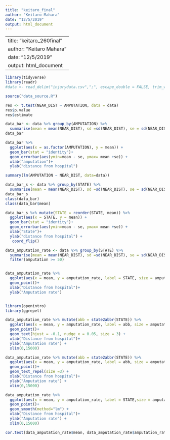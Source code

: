 ```yaml
---
title: "keitaro_final"
author: "Keitaro Mahara"
date: "12/5/2019"
output: html_document
---
```


---
title: "keitaro_260final"
author: "Keitaro Mahara"
date: "12/5/2019"
output: html_document
---

```r
library(tidyverse)
library(readr)
#data <- read_delim("injurydata.csv",";", escape_double = FALSE, trim_ws = TRUE)

source("data_source.R")
```



```r

res <- t.test(NEAR_DIST ~ AMPUTATION, data = data)
res$p.value
res$estimate

data_bar <- data %>% group_by(AMPUTATION) %>%
  summarise(mean = mean(NEAR_DIST), sd =sd(NEAR_DIST), se = sd(NEAR_DIST)/sqrt(n())) 
data_bar 

data_bar %>%
  ggplot(aes(x = as.factor(AMPUTATION), y = mean)) +
  geom_bar(stat = "identity")+
  geom_errorbar(aes(ymin=mean - se, ymax= mean +se)) +
  xlab("amputation")+
  ylab("distance from hospital")

summary(lm(AMPUTATION ~ NEAR_DIST, data=data))


```




```r

data_bar_s <- data %>% group_by(STATE) %>%
  summarise(mean = mean(NEAR_DIST), sd =sd(NEAR_DIST), se = sd(NEAR_DIST)/sqrt(n())) 
data_bar_s
class(data_bar)
class(data_bar$mean)

data_bar_s %>% mutate(STATE = reorder(STATE, mean)) %>%
  ggplot(aes(x = STATE, y = mean)) +
  geom_bar(stat = "identity")+
  geom_errorbar(aes(ymin=mean - se, ymax= mean +se)) +
  xlab("State")+
  ylab("distance from hospital") +
   coord_flip() 

```


```r

data_amputation_rate <- data %>% group_by(STATE) %>%
  summarise(mean = mean(NEAR_DIST), sd =sd(NEAR_DIST), se = sd(NEAR_DIST)/sqrt(n()),amputation_rate = mean(AMPUTATION), amputation =sum(AMPUTATION)) %>% 
  filter(amputation >= 50)


data_amputation_rate %>% 
  ggplot(aes(x = mean, y = amputation_rate, label = STATE, size = amputation)) +
  geom_point()+
  xlab("Distance from hospital")+
  ylab("Amputation rate")


library(openintro)
library(ggrepel)

data_amputation_rate %>% mutate(abb = state2abbr(STATE)) %>%
  ggplot(aes(x = mean, y = amputation_rate, label = abb, size = amputation)) +
  geom_point()+
  geom_text(hjust = -0.1, nudge_x = 0.05, size = 3) +
  xlab("Distance from hospital")+
  ylab("Amputation rate") +
  xlim(0,15000)

data_amputation_rate %>% mutate(abb = state2abbr(STATE)) %>%
  ggplot(aes(x = mean, y = amputation_rate, label = abb, size = amputation)) +
  geom_point()+
  geom_text_repel(size =3) +
  xlab("Distance from hospital")+
  ylab("Amputation rate") +
  xlim(0,15000)

data_amputation_rate %>% 
  ggplot(aes(x = mean, y = amputation_rate, label = STATE,size = amputation)) +
  geom_point()+
  geom_smooth(method="lm") +
  xlab("Distance from hospital")+
  ylab("Amputation rate") +
  xlim(0,15000)

cor.test(data_amputation_rate$mean, data_amputation_rate$amputation_rate)







```

